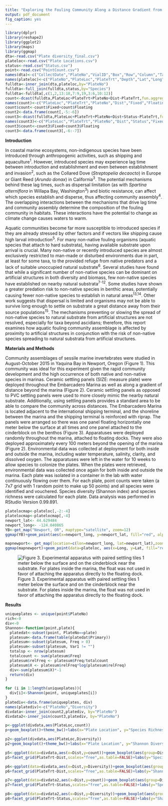 ```yaml
---
title: "Exploring the Fouling Community Along a Distance Gradient from Artificial Structures"
output: pdf_document
fig_caption: yes
---
```



```r
library(dplyr)
library(reshape2)
library(ggplot2)
library(maps)
library(ggmap)
dta<-read.csv("Plate diversity_final.csv")
plateloc<-read.csv("Plate Locations.csv")
status<-read.csv("Status.csv")
point<-read.csv("PointCount.csv")
names(dta)<-c("CollectDate","PlateNo","VialID","Box","Row","Column","Taxa","Species","Color","VialType","Fixative","Notes") #rename data frame columns
names(plateloc)<-c("PlateNo","PlateLoc","PlateTrt","Depth","Lat","Long","Dist")
fulldta<-inner_join(dta,plateloc,by="PlateNo")
fulldta<-full_join(fulldta,status,by="Species")
fulldta<-fulldta[,c(1,2,13:18,7:9,19,3:6,10:12)]
count<-dcast(fulldta,PlateLoc+PlateTrt+PlateNo+Dist~PlateTrt,fun.aggregate=length)
names(count)<-c("PlateLoc","PlateTrt","PlateNo","Dist","Fixed","Floating")
count$count<-count$Fixed+count$Floating
count2<-data.frame(count[,-5:-6])
count3<-dcast(fulldta,PlateLoc+PlateTrt+PlateNo+Dist+Status~PlateTrt,fun.aggregate=length)
names(count3)<-c("PlateLoc","PlateTrt","PlateNo","Dist","Status","Fixed","Floating")
count3$count<-count3$Fixed+count3$Floating
count3<-data.frame(count3[,-6:-7])
```

**Introduction**

In coastal marine ecosystems, non-indigenous species have been introduced through anthropogenic activities, such as shipping and aquaculture^1^. However, introduced species may experience lag time between introduction and establishment and even between establishment and invasion^2^, such as the Collared Dove (*Streptopelia decaocto*) in Europe or Giant Reed (*Arundo donax*) in California^3^. The potential mechanisms behind these lag times, such as dispersal limitation (as with *Spartina alterniflora* in Willapa Bay, Washington^3^) and biotic resistance, can affect which species establish and disperse, thus affecting community assembly^4^. The overlapping interactions between the mechanisms that drive lag time and community assembly determine the composition of the fouling community in habitats. These interactions have the potential to change as climate change causes waters to warm.

Aquatic communities become far more susceptible to introduced species if they are already stressed by other factors and if vectors like shipping cause high larval introduction^5^. For many non-native fouling organisms (aquatic species that attach to hard substrata), having available substrate upon arrival is crucial. Many non-native or recently introduced species are almost exclusively restricted to man-made or disturbed environments due in part, at least for some taxa, to the provided refuge from native predators and a lack of suitable unoccupied natural substrate^6^. Several studies have found that while a significant number of non-native species can be dominant on artificial structures in both diversity and biomass, few non-native species have established on nearby natural substrata^7-12^. Some studies have shown a greater predation risk to non-native species in benthic areas, potentially causing fewer non-native species to establish in natural areas^13,14^. Other work suggests that dispersal is limited and organisms may not be able to survive long enough to settle on substrate a great distance away from their source populations^15^. The mechanisms preventing or slowing the spread of non-native species to natural substrate from artificial structures are not resolved, especially for taxa beyond ascidians; therefore, this report examines how aquatic fouling community assemblage is affected by proximity to artificial structures in conjunction with the risk of non-native species spreading to natural substrata from artificial structures.

**Materials and Methods**

Community assemblages of sessile marine invertebrates were studied in August-October 2015 in Yaquina Bay in Newport, Oregon (Figure 1). This community was ideal for this experiment given the rapid community development and the high occurrence of both native and non-native species in marinas. Ceramic settling panels (SIZE: measure plate) were deployed throughout the Embarcadero Marina as well as along a gradient of distance beyond the marina (Figure 2). Ceramic settling panels as opposed to PVC settling panels were used to more closely mimic the nearby natural substrate. Additionally, using settling panels provides a standard area to be able to compare the community across distances. The Embarcadero Marina is located adjacent to the international shipping terminal, and the shoreline between the marina and the shipping terminal is reinforced with riprap. The panels were arranged so there was one panel floating horizontally one meter below the surface at all times and one panel attached to the cinderblock on the benthos (Figure 3). Apparatuses were deployed randomly throughout the marina, attached to floating docks. They were also deployed approximately every 100 meters beyond the opening of the marina (Figure 2). Environmental data was collected at deployment for both inside and outside the marina, including water temperature, salinity, clarity, and dissolved oxygen. The apparatuses were left in the water for 10 weeks to allow species to colonize the plates. When the plates were retrieved, environmental data was collected once again for both inside and outside the marina. Each plate was isolated in a container in the lab with water continuously flowing over them. For each plate, point counts were taken (a 7x7 grid with 1 random point to make up 50 points) and all species were identified and vouchered. Species diversity (Shannon index) and species richness were calculated for each plate. Data analysis was performed in RStudio Version 0.99.891.


```r
platelocmap<-plateloc[,-2:-4]
platelocmap<-platelocmap[,-4]
newport_lat<- 44.629484
newport_long<- -124.040865
YB<-get_map("Newport, OR", maptype="satellite", zoom=12)
ggmap(YB)+geom_point(aes(x=newport_long, y=newport_lat, fill="red", alpha=0.8), size=5, shape=21)+guides(fill=FALSE, alpha=FALSE, size=FALSE)+theme(axis.title.x=element_blank(), axis.title.y=element_blank())
```
```r
mapnewport<- get_map(location=c(lon=newport_long, lat=newport_lat),zoom=16, maptype="satellite", scale=2)
ggmap(mapnewport)+geom_point(data=plateloc, aes(x=Long, y=Lat, fill="red", alpha=0.8), size=5, shape=21)+guides(fill=FALSE, alpha=FALSE, size=FALSE)+theme(axis.title.x=element_blank(), axis.title.y=element_blank())
```

![Figure 3. Experimental apparatus with paired settling tiles 1 meter below the surface and on the cinderblock near the substrate. For plates inside the marina, the float was not used in favor of attaching the apparatus directly to the floating dock.](expapp.jpg)

**Results**  

```r
uniqueplates <- unique(point$PlateNo)
rich<-0
div<-0
Shannon<-function(point,plate){
  platedat<-subset(point, PlateNo==plate)
  platesum<-data.frame(table(platedat$Primary))
  platesum<-subset(platesum, Freq > 0)
  platesum<-subset(platesum, Var1 != "")
  totalsp <- nrow(platesum)
  totalcount <- sum(platesum$Freq)
  platesum$relFreq <- platesum$Freq/totalcount
  platesum$X <- platesum$relFreq*log(platesum$relFreq)
  div<-sum(platesum$X)*-1
  return(div)
}

for (i in 1:length(uniqueplates)){
  div[i]<-Shannon(point, uniqueplates[i])
}
platediv<-data.frame(uniqueplates, div)
names(platediv)<-c("PlateNo","Diversity")
divdata<-inner_join(count2,platediv, by="PlateNo")
divdata2<-inner_join(count3,platediv, by="PlateNo")

```
```r
p<-ggplot(divdata,aes(PlateLoc,count))
p+geom_boxplot()+theme_bw()+labs(x="Plate Location", y="Species Richness/Plate")
```

```r
p2<-ggplot(divdata,aes(PlateLoc,Diversity))
p2+geom_boxplot()+theme_bw()+labs(x="Plate Location", y="Shannon Diversity Index/Plate")
```

```r
p5<-ggplot(data=divdata,aes(x=Dist,y=count))+geom_boxplot(aes(group=Dist))
p5+facet_grid(PlateTrt~Dist,scales="free",as.table=FALSE)+labs(y="Species Richness/Plate",x="Distance from Marina (m)")+ggtitle("Distance from Marina (m)")+theme_bw()+theme(plot.title=element_text(size=10),axis.text.y=element_text(size=10),axis.text.x=element_blank(),axis.ticks.x=element_blank(), axis.title.y=element_text(size=10),axis.title.x=element_blank())+theme(strip.text.x=element_text(size=10),strip.text.y=element_text(size=10))
```

```r
p6<-ggplot(data=divdata,aes(x=Dist,y=Diversity))+geom_boxplot(aes(group=Dist))
p6+facet_grid(PlateTrt~Dist,scales="free",as.table=FALSE)+labs(y="Shannon Diversity Index/Plate",x="Distance from Marina (m)")+ggtitle("Distance from Marina (m)")+theme_bw()+theme(plot.title=element_text(size=10), axis.text.y=element_text(size=10),axis.text.x=element_blank(),axis.ticks.x=element_blank(), axis.title.y=element_text(size=10),axis.title.x=element_blank())+theme(strip.text.x=element_text(size=10),strip.text.y=element_text(size=10))
```

```r
p7<-ggplot(data=divdata2,aes(x=Dist,y=count))+geom_boxplot(aes(group=Dist))
p7+facet_grid(PlateTrt~Status,scales="free",as.table=FALSE)+labs(y="Species Richness/Plate",x="Distance from Marina (m)")+theme_bw()+theme(axis.text=element_text(size=10),axis.title=element_text(size=10))+theme(strip.text.x=element_text(size=10),strip.text.y=element_text(size=10))
```

```r
p8<-ggplot(data=divdata2,aes(x=Dist,y=Diversity))+geom_boxplot(aes(group=Dist))
p8+facet_grid(PlateTrt~Status,scales="free",as.table=FALSE)+labs(y="Shannon Diversity Index/Plate",x="Distance from Marina (m)")+theme_bw()+theme(axis.text=element_text(size=10),axis.title=element_text(size=10))+theme(strip.text.x=element_text(size=10),strip.text.y=element_text(size=10))
```

